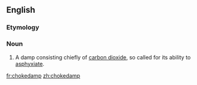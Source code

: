 ==English==
{{wikipedia}}

===Etymology===
{{compound|choke|damp|lang=en}}

===Noun===
{{en-noun|-|s}}

# {{context|mining|lang=en}} A damp consisting chiefly of [[carbon dioxide]], so called for its ability to [[asphyxiate]].

[[fr:chokedamp]]
[[zh:chokedamp]]
